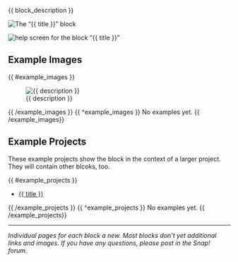{{ block_description }}

![The "{{ title }}" block](/blocks/images/block_{{ selector }}.png)\

![help screen for the block "{{ title }}"](../help/{{ help_screen }})\

## Example Images

{{ #example_images }}

  ![{{ description }}]({{ image }})

{{ /example_images }}
{{ ^example_images }}
No examples yet.
{{ /example_images}}

## Example Projects

These example projects show the block in the context of a larger project. They will contain other blcoks, too.

{{ #example_projects }}

  * [{{ title }}]({{ url }})

{{ /example_projects }}
{{ ^example_projects }}
No examples yet.
{{ /example_projects}}

---

_Individual pages for each block a new. Most blocks don't yet additional links and images. If you have any questions, please post in the Snap! forum._
